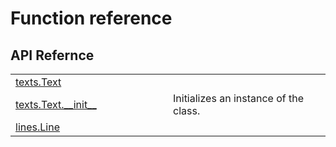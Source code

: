 # Function reference {.doc .doc-index}

## API Refernce

| | |
| --- | --- |
| [texts.Text](texts.Text.qmd#prosodic.texts.Text) |  |
| [texts.Text.__init__](texts.Text.__init__.qmd#prosodic.texts.Text.__init__) | Initializes an instance of the class. |
| [lines.Line](lines.Line.qmd#prosodic.lines.Line) |  |
